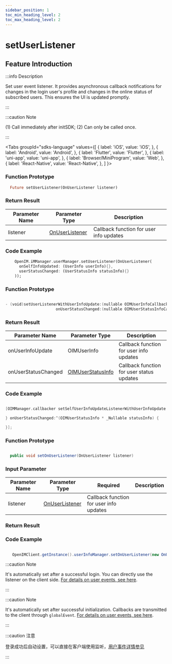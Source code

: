 ```yaml
---
sidebar_position: 1
toc_min_heading_level: 2
toc_max_heading_level: 2
---
```


# setUserListener

## Feature Introduction

:::info Description

Set user event listener. It provides asynchronous callback notifications for changes in the login user's profile and changes in the online status of subscribed users. This ensures the UI is updated promptly.

:::

:::caution Note

(1) Call immediately after initSDK;
(2) Can only be called once.

:::

<Tabs
groupId="sdks-language"
values={[
{ label: 'iOS', value: 'iOS', },
{ label: 'Android', value: 'Android', },
{ label: 'Flutter', value: 'Flutter', },
{ label: 'uni-app', value: 'uni-app', },
{ label: 'Browser/MiniProgram', value: 'Web', },
{ label: 'React-Native', value: 'React-Native', },
]
}>

<TabItem value="Flutter">

### Function Prototype

```dart showLineNumbers
  Future setUserListener(OnUserListener listener)
```

### Return Result

| Parameter Name | Parameter Type                                          | Description                             |
| -------------- | ------------------------------------------------------- | --------------------------------------- |
| listener      | [OnUserListener](/listener/userListener.mdx) | Callback function for user info updates |

### Code Example

```dart showLineNumbers
    OpenIM.iMManager.userManager.setUserListener(OnUserListener(
      onSelfInfoUpdated: (UserInfo userInfo){},
      userStatusChanged: (UserStatusInfo statusInfo){}
    ));
```

</TabItem>

<TabItem value="iOS">

### Function Prototype

```swift

- (void)setUserListenerWithUserInfoUpdate:(nullable OIMUserInfoCallback)onUserInfoUpdate
                      onUserStatusChanged:(nullable OIMUserStatusInfoCallback)onUserStatusChanged;

```

### Return Result

| Parameter Name     | Parameter Type                                           | Description                             |
| ------------------ | -------------------------------------------------------- | --------------------------------------- |
| onUserInfoUpdate   | OIMUserInfo                                               | Callback function for user info updates |
| onUserStatusChanged| [OIMUserStatusInfo](/class/user/userStatusInfo.mdx) | Callback function for user status updates |

### Code Example

```swift showLineNumbers

[OIMManager.callbacker setSelfUserInfoUpdateListenerWithUserInfoUpdate:^(OIMUserInfo * _Nullable userInfo) {

} onUserStatusChanged:^(OIMUserStatusInfo * _Nullable statusInfo) {

}];

```

</TabItem>

<TabItem value="Android">

### Function Prototype

```java showLineNumbers

  public void setOnUserListener(OnUserListener listener)

```

### Input Parameter

| Parameter Name | Parameter Type                                          | Required                 | Description |
| -------------- | ------------------------------------------------------- | ------------------------ | ----------- |
| listener      | [OnUserListener](/listener/userListener.mdx) | Callback function for user info updates |

### Return Result

### Code Example

```java showLineNumbers

   OpenIMClient.getInstance().userInfoManager.setOnUserListener(new OnUserListener(){...})

```

</TabItem>

<TabItem value="Web">

:::caution Note

It's automatically set after a successful login. You can directly use the listener on the client side. [For details on user events, see here](/listener/userListener.mdx).

:::

</TabItem>

<TabItem value="uni-app">

:::caution Note

It's automatically set after successful initialization. Callbacks are transmitted to the client through `globalEvent`. [For details on user events, see here](/listener/userListener.mdx).

:::

</TabItem>
<TabItem value="React-Native">

:::caution 注意

登录成功后自动设置，可以直接在客户端使用监听，[用户事件详情参见](docs/sdks/listener/userListener.mdx)

:::

</TabItem>
</Tabs>